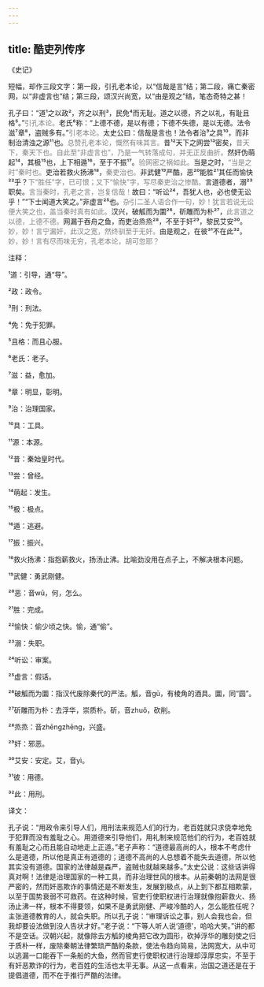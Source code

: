 ```yaml
---
---
---
```

title: 酷吏列传序
---




《史记》





短幅，却作三段文字：第一段，引孔老本论，以“信哉是言”结；第二段，痛亡秦密网，以“非虚言也”结；第三段，颂汉兴尚宽，以“由是观之”结，笔态奇特之甚！





孔子曰：“道¹之以政²，齐之以刑³，民免⁴而无耻。道之以德，齐之以礼，有耻且格⁵。”<font color=gray font-size=0.8rem>引孔本论。</font>老氏⁶称：“上德不德，是以有德；下德不失德，是以无德。法令滋⁷章⁸，盗贼多有。”<font color=gray font-size=0.8rem>引老本论。</font>太史公曰：信哉是言也！法令者治⁹之具¹⁰，而非制治清浊之源¹¹也。<font color=gray font-size=0.8rem>总赞孔老本论，慨然有味其言。</font>昔¹²天下之网尝¹³密矣，<font color=gray font-size=0.8rem>昔天下，秦天下也。自此至“非虚言也”，乃是一气转落成句，并无正反曲折。</font>然奸伪萌起¹⁴，其极¹⁵也，上下相遁¹⁶，至于不振¹⁷。<font color=gray font-size=0.8rem>验网密之祸如此。</font>当是之时，<font color=gray font-size=0.8rem>“当是之时”秦时也。</font>吏治若救火扬沸¹⁸，<font color=gray font-size=0.8rem>秦吏治也。</font>非武健¹⁹严酷，恶²⁰能胜²¹其任而愉快²²乎？<font color=gray font-size=0.8rem>下“胜任”字，已可恨；又下“愉快”字，写尽秦吏治之惨酷。</font>言道德者，溺²³职矣。<font color=gray font-size=0.8rem>言当秦时，孔老之言，岂复信哉！</font>故曰：“听讼²⁴，吾犹人也，必也使无讼乎！”“下士闻道大笑之。”非虚言²⁵也。<font color=gray font-size=0.8rem>杂引二圣人语合作一句，妙！犹言若说无讼便大笑之也，盖当秦时真有如此。</font>汉兴，破觚而为圜²⁶，斫雕而为朴²⁷，<font color=gray font-size=0.8rem>此言道之以德，上德不德。</font>网漏于吞舟之鱼，而吏治烝烝²⁸，不至于奸²⁹，黎民艾安³⁰。<font color=gray font-size=0.8rem>妙，妙！言宁漏奸，此汉之宽，然终驯至于无奸。</font>由是观之，在彼³¹不在此³²。<font color=gray font-size=0.8rem>妙，妙！言有尽而味无穷，孔老本论，胡可忽耶？</font>

注释：

¹道：引导，通“导”。

²政：政令。

³刑：刑法。

⁴免：免于犯罪。

⁵且格：而且心服。

⁶老氏：老子。

⁷滋：益，愈加。

⁸章：明显，彰明。

⁹治：治理国家。

¹⁰具：工具。

¹¹源：本源。

¹²昔：秦始皇时代。

¹³尝：曾经。

¹⁴萌起：发生。

¹⁵极：极点。

¹⁶遁：逃避。

¹⁷振：振兴。

¹⁸救火扬沸：指抱薪救火，扬汤止沸。比喻劲没用在点子上，不解决根本问题。

¹⁹武健：勇武刚健。

²⁰恶：音wū，何，怎么。

²¹胜：完成。

²²愉快：偷少顷之快。愉，通“偷”。

²³溺：失职。

²⁴听讼：审案。

²⁵虚言：假话。

²⁶破觚而为圜：指汉代废除秦代的严法。觚，音gū，有棱角的酒具。圜，同“圆”。

²⁷斫雕而为朴：去浮华，崇质朴。斫，音zhuǒ，砍削。

²⁸烝烝：音zhēngzhēng，兴盛。

²⁹奸：邪恶。

³⁰艾安：安定。艾，音yì。

³¹彼：用德。

³²此：用刑。

译文：

孔子说：“用政令来引导人们，用刑法来规范人们的行为，老百姓就只求侥幸地免于犯罪而没有羞耻之心。用道德来引导他们，用礼制来规范他们的行为，老百姓就有羞耻之心而且能自动地走上正道。”老子声称：“道德最高尚的人，根本不考虑什么是道德，所以他是真正有道德的；道德不高尚的人总想着不能失去道德，所以他其实没有道德。国家的法律越是森严，盗贼也就越来越多。”太史公说：这些话讲得真对啊！法律是治理国家的一种工具，而非治理世风的根本。从前秦朝的法网是很严密的，然而奸恶欺诈的事情还是不断发生，发展到极点，从上到下都互相欺蒙，以至于国势衰弱不可救药。在这种时候，官吏行使职权进行治理就像抱薪救火、扬汤止沸一样，根本不得要领，如果不是勇武刚健、严峻冷酷的人，怎么能胜任呢？主张道德教育的人，就会失职。所以孔子说：“审理诉讼之事，别人会我也会，但我却要设法做到没人告状才好。”老子说：“下等人听人说‘道德’，哈哈大笑。”讲的都不是空话。汉朝兴起，就像除去方觚的棱角把它改为圆形，砍掉浮华的雕刻使之归于质朴一样，废除秦朝法律繁琐严酷的条款，使法令趋向简易，法网宽大，从中可以逃漏一口能吞下一条船的大鱼，然而官吏行使职权进行治理却淳厚忠实，不至于有奸恶欺诈的行为，老百姓的生活也太平无事。从这一点看来，治国之道还是在于提倡道德，而不在于推行严酷的法律。